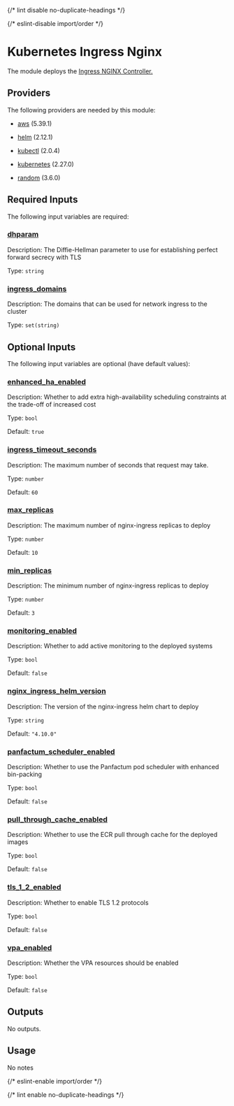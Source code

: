 
{/* lint disable no-duplicate-headings */}

{/* eslint-disable import/order */}

<ModuleHeader name="kube_ingress_nginx" sourceHref="https://github.com/Panfactum/stack/tree/__PANFACTUM_VERSION_EDGE__/packages/infrastructure/kube_ingress_nginx" status="stable" type="direct" />

# Kubernetes Ingress Nginx

The module deploys the [Ingress NGINX Controller.](https://kubernetes.github.io/ingress-nginx/user-guide/nginx-configuration/)

## Providers

The following providers are needed by this module:

* [aws](https://registry.terraform.io/providers/hashicorp/aws/5.39.1/docs) (5.39.1)

* [helm](https://registry.terraform.io/providers/hashicorp/helm/2.12.1/docs) (2.12.1)

* [kubectl](#requirement_kubectl) (2.0.4)

* [kubernetes](https://registry.terraform.io/providers/hashicorp/kubernetes/2.27.0/docs) (2.27.0)

* [random](https://registry.terraform.io/providers/hashicorp/random/3.6.0/docs) (3.6.0)

## Required Inputs

The following input variables are required:

### <a name="input_dhparam" /> [dhparam](#input_dhparam)

Description: The Diffie-Hellman parameter to use for establishing perfect forward secrecy with TLS

Type: `string`

### <a name="input_ingress_domains" /> [ingress\_domains](#input_ingress_domains)

Description: The domains that can be used for network ingress to the cluster

Type: `set(string)`

## Optional Inputs

The following input variables are optional (have default values):

### <a name="input_enhanced_ha_enabled" /> [enhanced\_ha\_enabled](#input_enhanced_ha_enabled)

Description: Whether to add extra high-availability scheduling constraints at the trade-off of increased cost

Type: `bool`

Default: `true`

### <a name="input_ingress_timeout_seconds" /> [ingress\_timeout\_seconds](#input_ingress_timeout_seconds)

Description: The maximum number of seconds that request may take.

Type: `number`

Default: `60`

### <a name="input_max_replicas" /> [max\_replicas](#input_max_replicas)

Description: The maximum number of nginx-ingress replicas to deploy

Type: `number`

Default: `10`

### <a name="input_min_replicas" /> [min\_replicas](#input_min_replicas)

Description: The minimum number of nginx-ingress replicas to deploy

Type: `number`

Default: `3`

### <a name="input_monitoring_enabled" /> [monitoring\_enabled](#input_monitoring_enabled)

Description: Whether to add active monitoring to the deployed systems

Type: `bool`

Default: `false`

### <a name="input_nginx_ingress_helm_version" /> [nginx\_ingress\_helm\_version](#input_nginx_ingress_helm_version)

Description: The version of the nginx-ingress helm chart to deploy

Type: `string`

Default: `"4.10.0"`

### <a name="input_panfactum_scheduler_enabled" /> [panfactum\_scheduler\_enabled](#input_panfactum_scheduler_enabled)

Description: Whether to use the Panfactum pod scheduler with enhanced bin-packing

Type: `bool`

Default: `false`

### <a name="input_pull_through_cache_enabled" /> [pull\_through\_cache\_enabled](#input_pull_through_cache_enabled)

Description: Whether to use the ECR pull through cache for the deployed images

Type: `bool`

Default: `false`

### <a name="input_tls_1_2_enabled" /> [tls\_1\_2\_enabled](#input_tls_1_2_enabled)

Description: Whether to enable TLS 1.2 protocols

Type: `bool`

Default: `false`

### <a name="input_vpa_enabled" /> [vpa\_enabled](#input_vpa_enabled)

Description: Whether the VPA resources should be enabled

Type: `bool`

Default: `false`

## Outputs

No outputs.

## Usage

No notes

{/* eslint-enable import/order */}

{/* lint enable no-duplicate-headings */}
